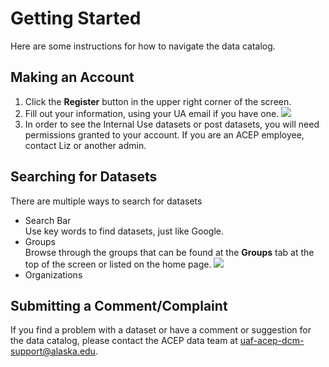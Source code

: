 # Getting Started

Here are some instructions for how to navigate the data catalog.

## Making an Account {.unnumbered}
1. Click the __Register__ button in the upper right corner of the screen.
2. Fill out your information, using your UA email if you have one.
![](images/accountcreation.png)
3. In order to see the Internal Use datasets or post datasets, you will need permissions granted to your account. If you are an ACEP employee, contact Liz or another admin.

## Searching for Datasets {.unnumbered}
There are multiple ways to search for datasets  

- Search Bar  
    Use key words to find datasets, just like Google.
- Groups  
    Browse through the groups that can be found at the __Groups__ tab at the top of the screen or listed on the home page. 
![](images/groups.png)
- Organizations



## Submitting a Comment/Complaint {.unnumbered}
If you find a problem with a dataset or have a comment or suggestion for the data catalog, please contact the ACEP data team at [uaf-acep-dcm-support@alaska.edu](uaf-acep-dcm-support@alaska.edu). 